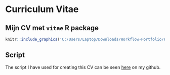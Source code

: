 # Curriculum Vitae

## Mijn CV met `vitae` R package

```r
knitr::include_graphics('C:/Users/Laptop/Downloads/Workflow-Portfolio/Portfolio/doc/CV.pdf')
```

## Script
The script I have used for creating this CV can be seen [here](https://github.com/Fatimadanawar/Workflow-Portfolio/blob/main/doc/CV.Rmd) on my github.


